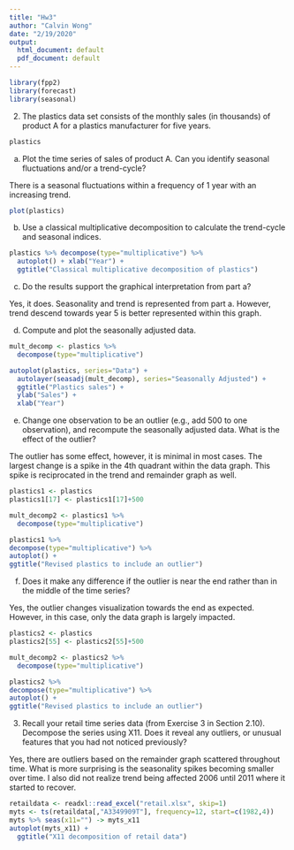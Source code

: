 ```yaml
---
title: "Hw3"
author: "Calvin Wong"
date: "2/19/2020"
output:
  html_document: default
  pdf_document: default
---
```


```r
library(fpp2)
library(forecast)
library(seasonal)
```

2. The plastics data set consists of the monthly sales (in thousands) of product A for a plastics manufacturer for five years.

```r
plastics
```

a) Plot the time series of sales of product A. Can you identify seasonal fluctuations and/or a trend-cycle?

There is a seasonal fluctuations within a frequency of 1 year with an increasing trend.

```r
plot(plastics)
```

b) Use a classical multiplicative decomposition to calculate the trend-cycle and seasonal indices.

```r
plastics %>% decompose(type="multiplicative") %>% 
  autoplot() + xlab("Year") +
  ggtitle("Classical multiplicative decomposition of plastics")
```

c) Do the results support the graphical interpretation from part a?

Yes, it does. Seasonality and trend is represented from part a. However, trend descend towards year 5 is better represented within this graph.

d) Compute and plot the seasonally adjusted data.

```r
mult_decomp <- plastics %>%
  decompose(type="multiplicative")

autoplot(plastics, series="Data") +
  autolayer(seasadj(mult_decomp), series="Seasonally Adjusted") +
  ggtitle("Plastics sales") + 
  ylab("Sales") +
  xlab("Year")
```

e) Change one observation to be an outlier (e.g., add 500 to one observation), and recompute the seasonally adjusted data. What is the effect of the outlier?

The outlier has some effect, however, it is minimal in most cases. The largest change is a spike in the 4th quadrant within the data graph. This spike is reciprocated in the trend and remainder graph as well.

```r
plastics1 <- plastics
plastics1[17] <- plastics1[17]+500

mult_decomp2 <- plastics1 %>%
  decompose(type="multiplicative") 

plastics1 %>%
decompose(type="multiplicative") %>% 
autoplot() + 
ggtitle("Revised plastics to include an outlier")
```

f) Does it make any difference if the outlier is near the end rather than in the middle of the time series?

Yes, the outlier changes visualization towards the end as expected. However, in this case, only the data graph is largely impacted.

```r
plastics2 <- plastics
plastics2[55] <- plastics2[55]+500

mult_decomp2 <- plastics2 %>%
  decompose(type="multiplicative") 

plastics2 %>%
decompose(type="multiplicative") %>% 
autoplot() + 
ggtitle("Revised plastics to include an outlier")
```

3. Recall your retail time series data (from Exercise 3 in Section 2.10). Decompose the series using X11. Does it reveal any outliers, or unusual features that you had not noticed previously?

Yes, there are outliers based on the remainder graph scattered throughout time. What is more surprising is the seasonality spikes becoming smaller over time. I also did not realize trend being affected 2006 until 2011 where it started to recover. 

```r
retaildata <- readxl::read_excel("retail.xlsx", skip=1)
myts <- ts(retaildata[,"A3349909T"], frequency=12, start=c(1982,4))
myts %>% seas(x11="") -> myts_x11
autoplot(myts_x11) +
  ggtitle("X11 decomposition of retail data")
```

